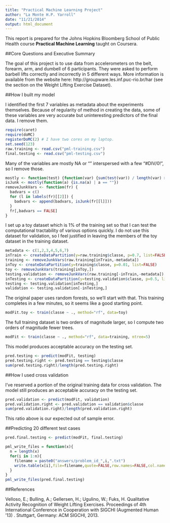 ```yaml
---
title: "Practical Machine Learning Project"
author: "La Monte H.P. Yarroll"
date: "11/21/2014"
output: html_document
---
```


This report is prepared for the Johns Hopkins Bloomberg School of Public Health course __Practical Machine Learning__ taught on Coursera.

##Core Questions and Executive Summary

The goal of this project is to use data from accelerometers on the
belt, forearm, arm, and dumbell of 6 participants. They were asked to
perform barbell lifts correctly and incorrectly in 5 different
ways. More information is available from the website here:
http://groupware.les.inf.puc-rio.br/har (see the section on the Weight
Lifting Exercise Dataset).

##How I built my model

I identified the first 7 variables as metadata about the experiments
themselves. Because of regularity of method in creating the data,
some of these variables are very accurate but uninteresting
predictors of the final data. I remove them.

```r
require(caret)
require(doMC)
registerDoMC(2) # I have two cores on my laptop.
set.seed(123)
raw.training <- read.csv("pml-training.csv")
final.testing <- read.csv("pml-testing.csv")
```

Many of the variables are mostly NA or "" interspersed with a few
"#DIV/0!", so I remove those.

```r
mostly <- function(test) {function(var) {sum(test(var)) / length(var) > 0.5}}
isJunk <- mostly(function(a) {is.na(a) | a == ""})
removeJunkVars <- function(fr) {
  badvars = c()
  for (l in labels(fr)[[2]]) {
    badvars <- append(badvars, isJunk(fr[[l]]))
  }
  fr[,badvars == FALSE]
}
```

I set up a toy dataset which is 1% of the training set so that I can
test the computational tractability of various options quickly. I do
not use this dataset for validation, so I feel justified in leaving
the members of the toy dataset in the training dataset.

```r
metadata <- c(1,2,3,4,5,6,7)
inTrain <- createDataPartition(y=raw.training$classe, p=0.7, list=FALSE)
training <- removeJunkVars(raw.training[inTrain,-metadata])
inToy <- createDataPartition(y=training$classe, p=0.01, list=FALSE)
toy <- removeJunkVars(training[inToy,])
testing.validation <- removeJunkVars(raw.training[-inTrain,-metadata])
inTesting <- createDataPartition(y=testing.validation$classe, p=0.5, list=FALSE)
testing <- testing.validation[inTesting,]
validation <- testing.validation[-inTesting,]
```

The original paper uses random forests, so we'll start with that. This
training completes in a few minutes, so it seems like a good starting
point.

```r
modFit.toy <- train(classe ~ ., method="rf", data=toy)
```

The full training dataset is two orders of magnitude larger, so I
compute two orders of magnitude fewer trees.

```r
modFit <- train(classe ~ ., method="rf", data=training, ntree=5)
```

This model produces acceptable accuracy on the testing set.

```r
pred.testing <- predict(modFit, testing)
pred.testing.right <- pred.testing == testing$classe
sum(pred.testing.right)/length(pred.testing.right)
```
##How I used cross validation

I've reserved a portion of the original training data for cross
validation. The model still produces an acceptable accuracy on the
testing set.
```r
pred.validation <- predict(modFit, validation)
pred.validation.right <- pred.validation == validation$classe
sum(pred.validation.right)/length(pred.validation.right)
```
This ratio above is our expected out of sample error.

##Predicting 20 different test cases
```r
pred.final.testing <- predict(modFit, final.testing)

pml_write_files = function(x){
  n = length(x)
  for(i in 1:n){
    filename = paste0("answers/problem_id_",i,".txt")
    write.table(x[i],file=filename,quote=FALSE,row.names=FALSE,col.names=FALSE)
  }
}
pml_write_files(pred.final.testing)
```

##References

Velloso, E.; Bulling, A.; Gellersen, H.; Ugulino, W.; Fuks, H. Qualitative Activity Recognition of Weight Lifting Exercises. Proceedings of 4th International Conference in Cooperation with SIGCHI (Augmented Human '13) . Stuttgart, Germany: ACM SIGCHI, 2013.
